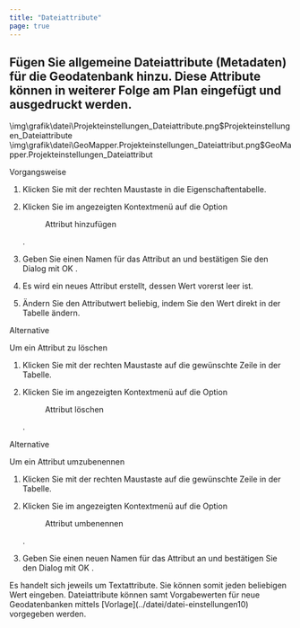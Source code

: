 ```yaml
---
title: "Dateiattribute"
page: true
---
```

## F&#252;gen Sie allgemeine Dateiattribute (Metadaten) f&#252;r die Geodatenbank hinzu. Diese Attribute k&#246;nnen in weiterer Folge am Plan eingef&#252;gt und ausgedruckt werden.

<GeoDesigner>
<Image>\img\grafik\datei\Projekteinstellungen_Dateiattribute.png$Projekteinstellungen_Dateiattribute</Image>
</GeoDesigner>
<GeoMapper>
<Image>\img\grafik\datei\GeoMapper.Projekteinstellungen_Dateiattribut.png$GeoMapper.Projekteinstellungen_Dateiattribut</Image>
</GeoMapper>

 
 <Bold> Vorgangsweise </Bold> 

1. Klicken Sie mit der rechten Maustaste in die Eigenschaftentabelle.

2. Klicken Sie im angezeigten Kontextmen&#252; auf die Option <Menu>Attribut hinzufügen</Menu> .

3. Geben Sie einen Namen f&#252;r das Attribut an und best&#228;tigen Sie den Dialog mit <Border>OK</Border> .

4. Es wird ein neues Attribut erstellt, dessen Wert vorerst leer ist.

5. &#196;ndern Sie den Attributwert beliebig, indem Sie den Wert direkt in der Tabelle &#228;ndern.



Alternative

Um ein Attribut zu l&#246;schen

1. Klicken Sie mit der rechten Maustaste auf die gew&#252;nschte Zeile in der Tabelle.

2. Klicken Sie im angezeigten Kontextmen&#252; auf die Option <Menu>Attribut löschen</Menu> .



Alternative

Um ein Attribut umzubenennen

1. Klicken Sie mit der rechten Maustaste auf die gew&#252;nschte Zeile in der Tabelle.

2. Klicken Sie im angezeigten Kontextmen&#252; auf die Option <Menu>Attribut umbenennen</Menu> .

3. Geben Sie einen neuen Namen f&#252;r das Attribut an und best&#228;tigen Sie den Dialog mit <Border>OK</Border> .




<Success>
Es handelt sich jeweils um Textattribute. Sie k&#246;nnen somit jeden beliebigen Wert eingeben.
</Success>

<Success>
Dateiattribute k&#246;nnen samt Vorgabewerten f&#252;r neue Geodatenbanken mittels [Vorlage](../datei/datei-einstellungen10)
 vorgegeben werden.
</Success>

